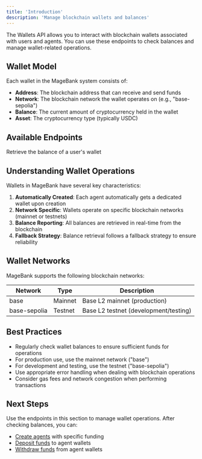 ```yaml
---
title: 'Introduction'
description: 'Manage blockchain wallets and balances'
---
```


The Wallets API allows you to interact with blockchain wallets associated with users and agents. You can use these endpoints to check balances and manage wallet-related operations.

## Wallet Model

Each wallet in the MageBank system consists of:

- **Address**: The blockchain address that can receive and send funds
- **Network**: The blockchain network the wallet operates on (e.g., "base-sepolia")
- **Balance**: The current amount of cryptocurrency held in the wallet
- **Asset**: The cryptocurrency type (typically USDC)

## Available Endpoints

<CardGroup>
  <Card title="Get Wallet Balance" icon="money-bill" href="/api-reference/wallets/get-wallet-balance">
    Retrieve the balance of a user's wallet
  </Card>
</CardGroup>

## Understanding Wallet Operations

Wallets in MageBank have several key characteristics:

1. **Automatically Created**: Each agent automatically gets a dedicated wallet upon creation
2. **Network Specific**: Wallets operate on specific blockchain networks (mainnet or testnets)
3. **Balance Reporting**: All balances are retrieved in real-time from the blockchain
4. **Fallback Strategy**: Balance retrieval follows a fallback strategy to ensure reliability

## Wallet Networks

MageBank supports the following blockchain networks:

| Network | Type | Description |
|---------|------|-------------|
| base | Mainnet | Base L2 mainnet (production) |
| base-sepolia | Testnet | Base L2 testnet (development/testing) |

## Best Practices

- Regularly check wallet balances to ensure sufficient funds for operations
- For production use, use the mainnet network ("base")
- For development and testing, use the testnet ("base-sepolia")
- Use appropriate error handling when dealing with blockchain operations
- Consider gas fees and network congestion when performing transactions

## Next Steps

Use the endpoints in this section to manage wallet operations. After checking balances, you can:

- [Create agents](/api-reference/agents/create-agent) with specific funding
- [Deposit funds](/api-reference/agents/deposit) to agent wallets
- [Withdraw funds](/api-reference/agents/withdraw) from agent wallets